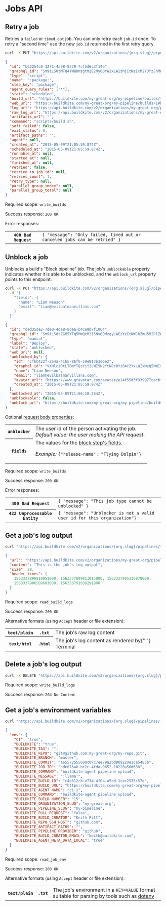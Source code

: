 # Jobs API

## Retry a job

Retries a `failed` or `timed_out` job. You can only retry each `job.id` once. To retry a "second time" use the new `job.id` returned in the first retry query.

```bash
curl -X PUT "https://api.buildkite.com/v2/organizations/{org.slug}/pipelines/{pipeline.slug}/builds/{build.number}/jobs/{job.id}/retry"
```

```json
{
  "id": "b63254c0-3271-4a98-8270-7cfbd6c2f14e",
  "graphql_id": "Sm9iLS0tMTQ4YWQ0MzgtM2E2My00YWIxLWIzMjItNzIxM2Y3YzJhMWFi",
  "type": "script",
  "name": ":package:",
  "step_key": "package",
  "agent_query_rules": ["*"],
  "state": "scheduled",
  "build_url": "https://buildkite.com/my-great-org/my-pipeline/builds/1",
  "web_url": "https://buildkite.com/my-great-org/my-pipeline/builds/1#b63254c0-3271-4a98-8270-7cfbd6c2f14e",
  "log_url": "https://api.buildkite.com/v2/organizations/my-great-org/pipelines/my-pipeline/builds/1/jobs/b63254c0-3271-4a98-8270-7cfbd6c2f14e/log",
  "raw_log_url": "https://api.buildkite.com/v2/organizations/my-great-org/pipelines/my-pipeline/builds/1/jobs/b63254c0-3271-4a98-8270-7cfbd6c2f14e/log.txt",
  "artifacts_url": "",
  "command": "scripts/build.sh",
  "soft_failed": false,
  "exit_status": 0,
  "artifact_paths": "",
  "agent": null,
  "created_at": "2015-05-09T21:05:59.874Z",
  "scheduled_at": "2015-05-09T21:05:59.874Z",
  "runnable_at": null,
  "started_at": null,
  "finished_at": null,
  "retried": false,
  "retried_in_job_id": null,
  "retries_count": 1,
  "retry_type": null,
  "parallel_group_index": null,
  "parallel_group_total": null
}
```

Required scope: `write_builds`

Success response: `200 OK`

Error responses:

<table>
<tbody>
  <tr><th><code>400 Bad Request</code></th><td><code>{ "message": "Only failed, timed out or canceled jobs can be retried" }</code></td></tr>
</tbody>
</table>

## Unblock a job

Unblocks a build's "Block pipeline" job. The job's `unblockable` property indicates whether it is able to be unblocked, and the `unblock_url` property points to this endpoint.

```bash
curl -X PUT "https://api.buildkite.com/v2/organizations/{org.slug}/pipelines/{pipeline.slug}/builds/{build.number}/jobs/{job.id}/unblock"  \
  -d '{
    "fields": {
      "name": "Liam Neeson",
      "email": "liam@evilbatmanvillans.com"
    }
  }'
```

```json
{
  "id": "ded35de2-7de0-4da8-8daa-b4ce0b7f1064",
  "graphql_id": "Sm9iLS0tZGM5YTg5MmQtM2I5Ny00MzgyLWEzYzItNWJhZmU5M2RlZWI1",
  "type": "manual",
  "label": "Deploy",
  "state": "unblocked",
  "web_url": null,
  "unblocked_by": {
    "id": "cfbb422f-2e4a-41b5-86f0-59e813b3d6e2",
    "graphql_id": "VXNlci0tLTBmYTQzYjY2LWI5N2YtNDc0Yi04Y2YxLWIxMzQ5NWIxYjRjMQ==",
    "name": "Liam Neeson",
    "email": "liam@evilbatmanvillans.com",
    "avatar_url": "https://www.gravatar.com/avatar/e14f55d3f939977cecbf51b64ff6f861",
    "created_at": "2015-05-09T21:05:59.874Z"
  },
  "unblocked_at": "2015-05-09T21:06:10.264Z",
  "unblockable": false,
  "unblock_url": "https://buildkite.com/my-great-org/my-pipeline/builds/1#ded35de2-7de0-4da8-8daa-b4ce0b7f1064"
}
```

Optional [request body properties](/docs/api#request-body-properties):

<table>
<tbody>
  <tr><th><code>unblocker</code></th><td>The user id of the person activating the job.<br /><em>Default value: the user making the API request</em>.</td></tr>
  <tr><th>
    <code>fields</code></th><td>The values for the <a href="/docs/pipelines/block-step#block-step-attributes">block step's fields</a>.<br />
    <p class="Docs__api-param-eg"><em>Example:</em> <code>{"release-name": "Flying Dolpin"}</code></p>
  </td></tr>
</tbody>
</table>

Required scope: `write_builds`

Success response: `200 OK`

Error responses:

<table>
<tbody>
  <tr><th><code>400 Bad Request</code></th><td><code>{ "message": "This job type cannot be unblocked" }</code></td></tr>
  <tr><th><code>422 Unprocessable Entity</code></th><td><code>{ "message": "Unblocker is not a valid user id for this organization"}</code></td></tr>
</tbody>
</table>

## Get a job's log output

```bash
curl "https://api.buildkite.com/v2/organizations/{org.slug}/pipelines/{pipeline.slug}/builds/{build.number}/jobs/{job.id}/log"
```

```json
{
  "url": "https://api.buildkite.com/v2/organizations/my-great-org/pipelines/my-pipeline/builds/1/jobs/b63254c0-3271-4a98-8270-7cfbd6c2f14e/log",
  "content": "This is the job's log output",
  "size": 28,
  "header_times": [
    1563337899810051000, 1563337899811015000, 1563337905336878000,
    1563337906589603000, 156333791038291900
  ]
}
```

Required scope: `read_build_logs`

Success response: `200 OK`

Alternative formats (using `Accept` header or file extension):

<table>
  <tbody>
    <tr>
      <th>
        <code>text/plain</code>
      </th>
      <th>
        <code>.txt</code>
      </th>
      <td>The job's raw log content</td>
    </tr>
    <tr>
      <th>
        <code>text/html</code>
      </th>
      <th>
        <code>.html</code>
      </th>
      <td>
        The job's log content as rendered by{" "}
        <a href="http://buildkite.github.io/terminal-to-html/">Terminal</a>
      </td>
    </tr>
  </tbody>
</table>

## Delete a job's log output

```bash
curl -X DELETE "https://api.buildkite.com/v2/organizations/{org.slug}/pipelines/{pipeline.slug}/builds/{build.number}/jobs/{job.id}/log"
```

Required scope: `write_build_logs`

Success response: `204 No Content`

## Get a job's environment variables

```bash
curl "https://api.buildkite.com/v2/organizations/{org.slug}/pipelines/{pipeline.slug}/builds/{build.number}/jobs/{job.id}/env"
```

```json
{
  "env": {
    "CI": "true",
    "BUILDKITE": "true",
    "BUILDKITE_TAG": "",
    "BUILDKITE_REPO": "git@github.com:my-great-org/my-repo.git",
    "BUILDKITE_BRANCH": "master",
    "BUILDKITE_COMMIT": "a65572555600c07c7ee79a2bd909220e1ca5485b",
    "BUILDKITE_JOB_ID": "bde076a8-bc2c-4fda-9652-10220a56d638",
    "BUILDKITE_COMMAND": "buildkite-agent pipeline upload",
    "BUILDKITE_MESSAGE": ":llama:",
    "BUILDKITE_BUILD_ID": "c4e312cb-e734-4f0a-a5bd-1cac2535c57e",
    "BUILDKITE_BUILD_URL": "https://buildkite.com/my-great-org/my-pipeline/builds/15",
    "BUILDKITE_AGENT_NAME": "ci-1",
    "BUILDKITE_COMMAND": "buildkite-agent pipeline upload",
    "BUILDKITE_BUILD_NUMBER": "15",
    "BUILDKITE_ORGANIZATION_SLUG": "my-great-org",
    "BUILDKITE_PIPELINE_SLUG": "my-pipeline",
    "BUILDKITE_PULL_REQUEST": "false",
    "BUILDKITE_BUILD_CREATOR": "Keith Pitt",
    "BUILDKITE_REPO_SSH_HOST": "github.com",
    "BUILDKITE_ARTIFACT_PATHS": "",
    "BUILDKITE_PIPELINE_PROVIDER": "github",
    "BUILDKITE_BUILD_CREATOR_EMAIL": "keith@buildkite.com",
    "BUILDKITE_AGENT_META_DATA_LOCAL": "true"
  }
}
```

Required scope: `read_job_env`

Success response: `200 OK`

Alternative formats (using `Accept` header or file extension):

<!-- vale off -->
<table>
<tbody>
  <tr><th><code>text/plain</code></th><th><code>.txt</code></th><td>The job's environment in a <code>KEY=VALUE</code> format suitable for parsing by tools such as <a href="https://github.com/bkeepers/dotenv">dotenv</a></td></tr>
</tbody>
</table>
<!-- vale on -->
